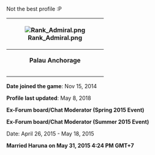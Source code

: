 Not the best profile :P
{| class="wikitable"
! rowspan="4"|[[File:Rank Admiral.png]]
|-
! colspan="4" style="text-align:center;" |<span style="font-weight:bold;">Palau Anchorage</span>
! colspan="2" style="text-align:center;" |HQ 110
|-
| style="text-align:center;" |{{Fuel}}
| style="text-align:center;" |117782
| style="text-align:center;" |{{Steel}}
| style="text-align:center;" |203272
| style="text-align:center;" |[[File:Bucket.png|Bucket]]
| style="text-align:center;" |[[File:First-class_Medal_061_useitem.png|FCM|40px]]
|-
| style="text-align:center;" |{{Ammo}}
| style="text-align:center;" |108846
| style="text-align:center;" |{{Bauxite}}
| style="text-align:center;" |95734
| style="text-align:center;" |2117
| style="text-align:center;" |8 (5,5)
|}

'''Date joined the game''': Nov 15, 2014

'''Profile last updated''': May 8, 2018

'''Ex-Forum board/Chat Moderator (Spring 2015 Event)'''

'''Ex-Forum board/Chat Moderator (Summer 2015 Event)'''

Date: April 26, 2015 - May 18, 2015

'''Married Haruna on May 31, 2015 4:24 PM GMT+7'''